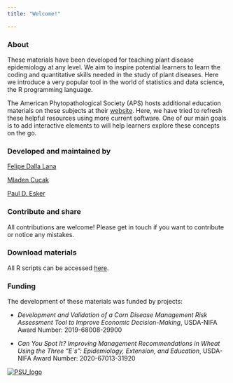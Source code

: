 ```yaml
---
title: "Welcome!"

---
```



### About

These materials have been developed for teaching plant disease epidemiology at any level. We aim to inspire potential learners to learn the coding and quantitative skills needed in the study of plant diseases. Here we introduce a very popular tool in the world of statistics and data science, the R programming language. 

The American Phytopathological Society (APS) hosts additional education materials on these subjects at their [website](https://www.apsnet.org/edcenter/disimpactmngmnt/topc/EcologyAndEpidemiologyInR/Pages/default.aspx). Here, we have tried to refresh these helpful resources using more current software. One of our main goals is to add interactive elements to will help learners explore these concepts on the go. 

 
### Developed and maintained by 
[Felipe Dalla Lana](https://www.lsu.edu/agriculture/plant/about/faculty-staff/lana.php)

[Mladen Cucak](https://mladencucak.netlify.app/)

[Paul D. Esker](https://plantpath.psu.edu/directory/pde6)


### Contribute and share

All contributions are welcome! Please get in touch if you want to contribute or notice any mistakes. 


### Download materials 
All R scripts can be accessed [here](https://github.com/mladencucak/web_epidem/tree/main/r_files).

### Funding

The development of these materials was funded by projects:

-   *Development and Validation of a Corn Disease Management Risk Assessment Tool to Improve Economic Decision-Making*, USDA-NIFA Award Number: 2019-68008-29900

-   *Can You Spot It? Improving Management Recommendations in Wheat Using the Three "E\`s": Epidemiology, Extension, and Education*, USDA-NIFA Award Number: 2020-67013-31920

[![PSU_logo](./figures/PSU_logo.png "PPEM website")](https://plantpath.psu.edu/)
